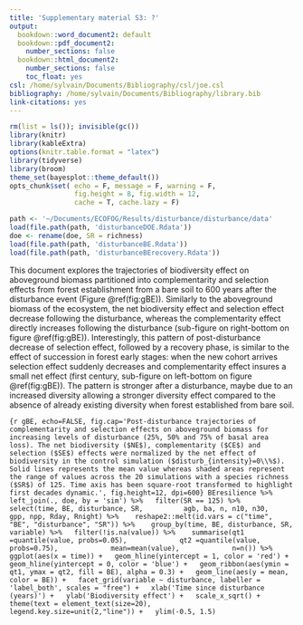 ```yaml
---
title: 'Supplementary material S3: ?'
output:
  bookdown::word_document2: default
  bookdown::pdf_document2:
    number_sections: false
  bookdown::html_document2:
    number_sections: false
    toc_float: yes
csl: /home/sylvain/Documents/Bibliography/csl/joe.csl
bibliography: /home/sylvain/Documents/Bibliography/library.bib
link-citations: yes
---
```


```r
rm(list = ls()); invisible(gc())
library(knitr)
library(kableExtra)
options(knitr.table.format = "latex") 
library(tidyverse)
library(broom)
theme_set(bayesplot::theme_default())
opts_chunk$set( echo = F, message = F, warning = F, 
                fig.height = 8, fig.width = 12,
                cache = T, cache.lazy = F)
```

```r
path <- '~/Documents/ECOFOG/Results/disturbance/disturbance/data'
load(file.path(path, 'disturbanceDOE.Rdata'))
doe <- rename(doe, SR = richness)
load(file.path(path, 'disturbanceBE.Rdata'))
load(file.path(path, 'disturbanceBErecovery.Rdata'))
```

This document explores the trajectories of biodiversity effect on aboveground biomass partitioned into complementarity and selection effects from forest establishment from a bare soil to 600 years after the disturbance event (Figure \@ref(fig:gBE)). Similarly to the aboveground biomass of the ecosystem, the net biodiversity effect and selection effect decrease following the disturbance, whereas the complementarity effect directly increases following the disturbance (sub-figure on right-bottom on figure \@ref(fig:gBE)). Interestingly, this pattern of post-disturbance decrease of selection effect, followed by a recovery phase, is similar to the effect of succession in forest early stages: when the new cohort arrives selection effect suddenly decreases and complementarity effect insures a small net effect (first century, sub-figure on left-bottom on figure \@ref(fig:gBE)). The pattern is stronger after a disturbance, maybe due to an increased diversity allowing a stronger diversity effect compared to the absence of already existing diversity when forest established from bare soil.

```{r gBE, echo=FALSE, fig.cap='Post-disturbance trajectories of complementarity and selection effects on aboveground biomass for increasing levels of disturbance (25%, 50% and 75% of basal area loss). The net biodiversity ($NE$), complementarity ($CE$) and selection ($SE$) effects were normalized by the net effect of biodiversity in the control simulation ($disturb_{intensity}=0\\%$). Solid lines represents the mean value whereas shaded areas represent the range of values across the 20 simulations with a species richness ($SR$) of 125. Time axis has been square-root transformed to highlight first decades dynamic.', fig.height=12, dpi=600}
BEresilience %>% 
  left_join(., doe, by = 'sim') %>%
  filter(SR == 125) %>% 
  select(time, BE, disturbance, SR,
         agb, ba, n, n10, n30,
         gpp, npp, Rday, Rnight) %>% 
  reshape2::melt(id.vars = c("time", "BE", "disturbance", "SR")) %>% 
  group_by(time, BE, disturbance, SR, variable) %>%
  filter(!is.na(value)) %>% 
  summarise(qt1 =quantile(value, probs=0.05),
            qt2 =quantile(value, probs=0.75),
            mean=mean(value),
            n=n()) %>% 
  ggplot(aes(x = time)) +
  geom_hline(yintercept = 1, color = 'red') +
  geom_hline(yintercept = 0, color = 'blue') +
  geom_ribbon(aes(ymin = qt1, ymax = qt2, fill = BE), alpha = 0.3) +
  geom_line(aes(y = mean, color = BE)) +
  facet_grid(variable ~ disturbance, labeller = 'label_both', scales = "free") +
  xlab('Time since disturbance (years)') +
  ylab('Biodiversity effect') +
  scale_x_sqrt() +
  theme(text = element_text(size=20),
        legend.key.size=unit(2,"line")) +
  ylim(-0.5, 1.5)
```
